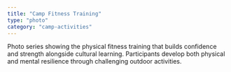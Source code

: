 ```yaml
---
title: "Camp Fitness Training"
type: "photo"
category: "camp-activities"
---
```


Photo series showing the physical fitness training that builds confidence and strength alongside cultural learning. Participants develop both physical and mental resilience through challenging outdoor activities.